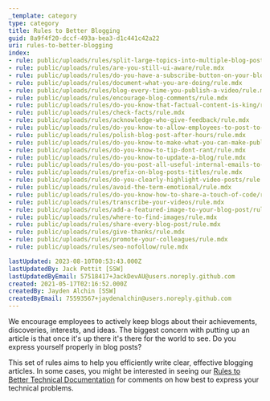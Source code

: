 ```yaml
---
_template: category
type: category
title: Rules to Better Blogging
guid: 8a9f4f20-dccf-493a-bea3-d1c441c42a22
uri: rules-to-better-blogging
index:
- rule: public/uploads/rules/split-large-topics-into-multiple-blog-posts/rule.mdx
- rule: public/uploads/rules/are-you-still-ui-aware/rule.mdx
- rule: public/uploads/rules/do-you-have-a-subscribe-button-on-your-blog-aka-rss/rule.mdx
- rule: public/uploads/rules/document-what-you-are-doing/rule.mdx
- rule: public/uploads/rules/blog-every-time-you-publish-a-video/rule.mdx
- rule: public/uploads/rules/encourage-blog-comments/rule.mdx
- rule: public/uploads/rules/do-you-know-that-factual-content-is-king/rule.mdx
- rule: public/uploads/rules/check-facts/rule.mdx
- rule: public/uploads/rules/acknowledge-who-give-feedback/rule.mdx
- rule: public/uploads/rules/do-you-know-to-allow-employees-to-post-to-their-personal-blog/rule.mdx
- rule: public/uploads/rules/polish-blog-post-after-hours/rule.mdx
- rule: public/uploads/rules/do-you-know-to-make-what-you-can-make-public/rule.mdx
- rule: public/uploads/rules/do-you-know-to-tip-dont-rant/rule.mdx
- rule: public/uploads/rules/do-you-know-to-update-a-blog/rule.mdx
- rule: public/uploads/rules/do-you-post-all-useful-internal-emails-to-the-company-blog/rule.mdx
- rule: public/uploads/rules/prefix-on-blog-posts-titles/rule.mdx
- rule: public/uploads/rules/do-you-clearly-highlight-video-posts/rule.mdx
- rule: public/uploads/rules/avoid-the-term-emotional/rule.mdx
- rule: public/uploads/rules/do-you-know-how-to-share-a-touch-of-code/rule.mdx
- rule: public/uploads/rules/transcribe-your-videos/rule.mdx
- rule: public/uploads/rules/add-a-featured-image-to-your-blog-post/rule.mdx
- rule: public/uploads/rules/where-to-find-images/rule.mdx
- rule: public/uploads/rules/share-every-blog-post/rule.mdx
- rule: public/uploads/rules/give-thanks/rule.mdx
- rule: public/uploads/rules/promote-your-colleagues/rule.mdx
- rule: public/uploads/rules/seo-nofollow/rule.mdx

lastUpdated: 2023-08-10T00:53:43.000Z
lastUpdatedBy: Jack Pettit [SSW]
lastUpdatedByEmail: 57518417+JackDevAU@users.noreply.github.com
created: 2021-05-17T02:16:52.000Z
createdBy: Jayden Alchin [SSW]
createdByEmail: 75593567+jaydenalchin@users.noreply.github.com
---
```


We encourage employees to actively keep blogs about their achievements, discoveries, interests, and ideas. The biggest concern with putting up an article is that once it's up there it's there for the world to see. Do you express yourself properly in blog posts?

This set of rules aims to help you efficiently write clear, effective blogging articles. In some cases, you might be interested in seeing our [Rules to Better Technical Documentation](/rules-to-better-technical-documentation) for comments on how best to express your technical problems.

